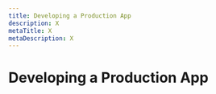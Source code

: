 ```yaml
---
title: Developing a Production App
description: X
metaTitle: X
metaDescription: X
---
```


# Developing a Production App

<!-- This page is not displayed via navigation. Need to understand whether it needs to exist and if so, what content is appropriate to include. -->
